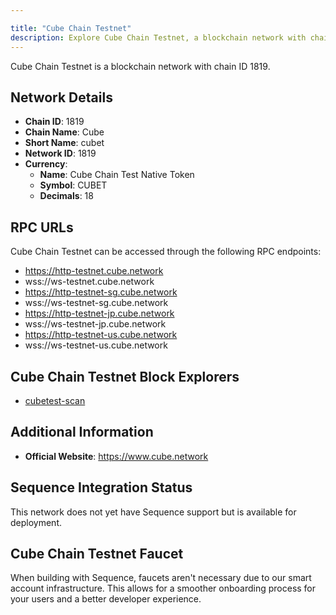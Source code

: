 ```yaml
---

title: "Cube Chain Testnet"
description: Explore Cube Chain Testnet, a blockchain network with chain ID 1819. Learn about its native currency, Cube Chain Test Native Token, and how to interact with the network.
---
```




Cube Chain Testnet is a blockchain network with chain ID 1819.

## Network Details

- **Chain ID**: 1819
- **Chain Name**: Cube
- **Short Name**: cubet
- **Network ID**: 1819
- **Currency**: 
  - **Name**: Cube Chain Test Native Token
  - **Symbol**: CUBET
  - **Decimals**: 18

## RPC URLs

Cube Chain Testnet can be accessed through the following RPC endpoints:

- https://http-testnet.cube.network
- wss://ws-testnet.cube.network
- https://http-testnet-sg.cube.network
- wss://ws-testnet-sg.cube.network
- https://http-testnet-jp.cube.network
- wss://ws-testnet-jp.cube.network
- https://http-testnet-us.cube.network
- wss://ws-testnet-us.cube.network

## Cube Chain Testnet Block Explorers

- [cubetest-scan](https://testnet.cubescan.network)

## Additional Information

- **Official Website**: https://www.cube.network

## Sequence Integration Status

This network does not yet have Sequence support but is available for deployment.

## Cube Chain Testnet Faucet

When building with Sequence, faucets aren't necessary due to our smart account infrastructure. This allows for a smoother onboarding process for your users and a better developer experience.
